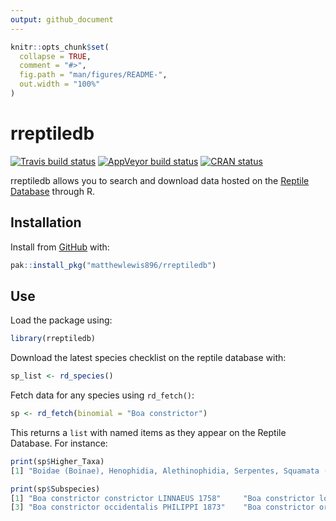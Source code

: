 ```yaml
---
output: github_document
---
```


<!-- README.md is generated from README.Rmd. Please edit that file -->

```r
knitr::opts_chunk$set(
  collapse = TRUE,
  comment = "#>",
  fig.path = "man/figures/README-",
  out.width = "100%"
)
```

# rreptiledb

<!-- badges: start -->
[![Travis build status](https://travis-ci.com/matthewlewis896/rreptiledb.svg?branch=master)](https://travis-ci.com/matthewlewis896/rreptiledb)
[![AppVeyor build status](https://ci.appveyor.com/api/projects/status/github/matthewlewis896/rreptiledb?branch=master&svg=true)](https://ci.appveyor.com/project/matthewlewis896/rreptiledb)
[![CRAN status](https://www.r-pkg.org/badges/version/rreptiledb)](https://CRAN.R-project.org/package=rreptiledb)
<!-- badges: end -->

rreptiledb allows you to search and download data hosted on the [Reptile Database](\url{http://www.reptile-database.org/}) through R.

## Installation


Install from [GitHub](https://github.com/matthewlewis896/rreptiledb) with:

``` r
pak::install_pkg("matthewlewis896/rreptiledb")
```

## Use

Load the package using:

``` r
library(rreptiledb)
```

Download the latest species checklist on the reptile database with:

``` r
sp_list <- rd_species()
```

Fetch data for any species using `rd_fetch()`:

``` r
sp <- rd_fetch(binomial = "Boa constrictor")
```

This returns a `list` with named items as they appear on the Reptile Database. For instance:

``` r
print(sp$Higher_Taxa)
[1] "Boidae (Boinae), Henophidia, Alethinophidia, Serpentes, Squamata (snakes)"

print(sp$Subspecies)
[1] "Boa constrictor constrictor LINNAEUS 1758"     "Boa constrictor longicauda PRICE & RUSSO 1991"
[3] "Boa constrictor occidentalis PHILIPPI 1873"    "Boa constrictor ortonii COPE 1877" 
```
